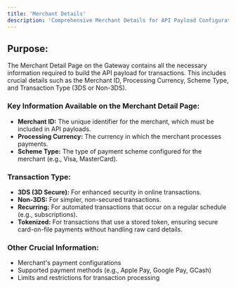 ```yaml
---
title: 'Merchant Details'
description: 'Comprehensive Merchant Details for API Payload Configuration'
---
```


## Purpose:
The Merchant Detail Page on the Gateway contains all the necessary information required to build the API payload for transactions. This includes crucial details such as the Merchant ID, Processing Currency, Scheme Type, and Transaction Type (3DS or Non-3DS).

### Key Information Available on the Merchant Detail Page:
- **Merchant ID:** The unique identifier for the merchant, which must be included in API payloads.
- **Processing Currency:** The currency in which the merchant processes payments.
- **Scheme Type:** The type of payment scheme configured for the merchant (e.g., Visa, MasterCard).

### Transaction Type:
- **3DS (3D Secure):** For enhanced security in online transactions.
- **Non-3DS:** For simpler, non-secured transactions.
- **Recurring:** For automated transactions that occur on a regular schedule (e.g., subscriptions).
- **Tokenized:** For transactions that use a stored token, ensuring secure card-on-file payments without handling raw card details.

### Other Crucial Information:
- Merchant's payment configurations
- Supported payment methods (e.g., Apple Pay, Google Pay, GCash)
- Limits and restrictions for transaction processing